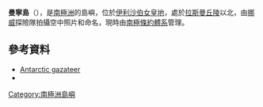 {{Coord|69|21|18.0|S|76|19|59.9|E|display=title}}

'''曼寧島'''（{{lang-nn|Vikøy i Antarktis}}），是[[南極洲|南極洲]]的島嶼，位於[[伊利沙伯女皇地|伊利沙伯女皇地]]，處於[[拉斯曼丘陵|拉斯曼丘陵]]以北，由[[挪威|挪威]]探險隊拍攝空中照片和命名，現時由[[南極條約體系|南極條約體系]]管理。

==參考資料==
* [https://web.archive.org/web/20070926234809/http://aadc-maps.aad.gov.au/aadc/gaz/display_name.cfm?gaz_id=1001 Antarctic gazateer]
* {{usgs-gazetteer}}

{{Antarctica-geo-stub}}
[[Category:南極洲島嶼|Category:南極洲島嶼]]